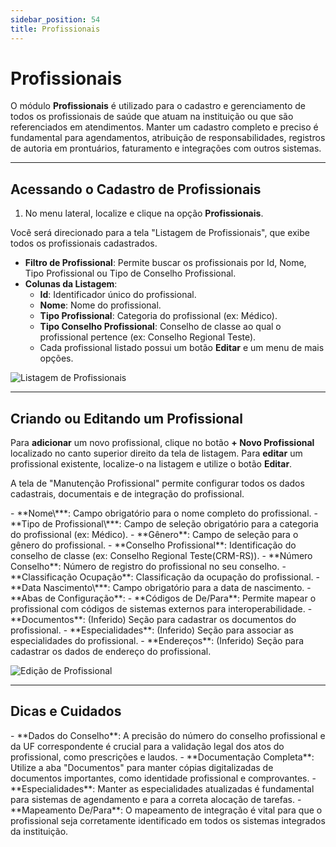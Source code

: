 ```yaml
---
sidebar_position: 54
title: Profissionais
---
```



# Profissionais

O módulo **Profissionais** é utilizado para o cadastro e gerenciamento de todos os profissionais de saúde que atuam na instituição ou que são referenciados em atendimentos. Manter um cadastro completo e preciso é fundamental para agendamentos, atribuição de responsabilidades, registros de autoria em prontuários, faturamento e integrações com outros sistemas.

---

## Acessando o Cadastro de Profissionais

1.  No menu lateral, localize e clique na opção **Profissionais**.

Você será direcionado para a tela "Listagem de Profissionais", que exibe todos os profissionais cadastrados.

-   **Filtro de Profissional**: Permite buscar os profissionais por Id, Nome, Tipo Profissional ou Tipo de Conselho Profissional.
-   **Colunas da Listagem**:
    -   **Id**: Identificador único do profissional.
    -   **Nome**: Nome do profissional.
    -   **Tipo Profissional**: Categoria do profissional (ex: Médico).
    -   **Tipo Conselho Profissional**: Conselho de classe ao qual o profissional pertence (ex: Conselho Regional Teste).
    -   Cada profissional listado possui um botão **Editar** e um menu de mais opções.

![Listagem de Profissionais](/img/lista_pro.png)

---

## Criando ou Editando um Profissional

Para **adicionar** um novo profissional, clique no botão **+ Novo Profissional** localizado no canto superior direito da tela de listagem.
Para **editar** um profissional existente, localize-o na listagem e utilize o botão **Editar**.

A tela de "Manutenção Profissional" permite configurar todos os dados cadastrais, documentais e de integração do profissional.

<Admonition type="info" title="Campos de Cadastro do Profissional">
-   **Nome\***: Campo obrigatório para o nome completo do profissional.
-   **Tipo de Profissional\***: Campo de seleção obrigatório para a categoria do profissional (ex: Médico).
-   **Gênero**: Campo de seleção para o gênero do profissional.
-   **Conselho Profissional**: Identificação do conselho de classe (ex: Conselho Regional Teste(CRM-RS)).
-   **Número Conselho**: Número de registro do profissional no seu conselho.
-   **Classificação Ocupação**: Classificação da ocupação do profissional.
-   **Data Nascimento\***: Campo obrigatório para a data de nascimento.
-   **Abas de Configuração**:
    -   **Códigos de De/Para**: Permite mapear o profissional com códigos de sistemas externos para interoperabilidade.
    -   **Documentos**: (Inferido) Seção para cadastrar os documentos do profissional.
    -   **Especialidades**: (Inferido) Seção para associar as especialidades do profissional.
    -   **Endereços**: (Inferido) Seção para cadastrar os dados de endereço do profissional.

</Admonition>

![Edição de Profissional](/img/edit_pro.png)

---

## Dicas e Cuidados

<Admonition type="tip" title="Boas Práticas no Cadastro de Profissionais">
-   **Dados do Conselho**: A precisão do número do conselho profissional e da UF correspondente é crucial para a validação legal dos atos do profissional, como prescrições e laudos.
-   **Documentação Completa**: Utilize a aba "Documentos" para manter cópias digitalizadas de documentos importantes, como identidade profissional e comprovantes.
-   **Especialidades**: Manter as especialidades atualizadas é fundamental para sistemas de agendamento e para a correta alocação de tarefas.
-   **Mapeamento De/Para**: O mapeamento de integração é vital para que o profissional seja corretamente identificado em todos os sistemas integrados da instituição.
</Admonition>